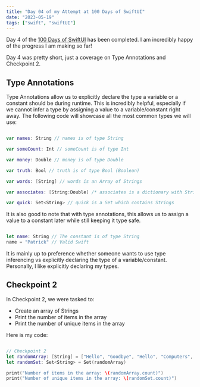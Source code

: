 ```yaml
---
title: "Day 04 of my Attempt at 100 Days of SwiftUI"
date: "2023-05-19"
tags: ["swift", "swiftUI"]
---
```


Day 4 of the [100 Days of SwiftUI](https://www.hackingwithswift.com/100/swiftui) has been completed.
I am incredibly happy of the progress I am making so far!

Day 4 was pretty short, just a coverage on Type Annotations and Checkpoint 2.

## **Type Annotations**

Type Annotations allow us to explicitly declare the type a variable or a constant should be during runtime.
This is incredibly helpful, especially if we cannot infer a type by assigning a value to a variable/constant right away.
The following code will showcase all the most common types we will use:

```swift

var names: String // names is of type String

var someCount: Int // someCount is of type Int

var money: Double // money is of type Double

var truth: Bool // truth is of type Bool (Boolean)

var words: [String] // words is an Array of Strings

var associates: [String:Double] /* associates is a dictionary with String keys and Double values */

var quick: Set<String> // quick is a Set which contains Strings
```

It is also good to note that with type annotations, this allows us to assign a value to a constant later while still keeping it type safe.

```swift

let name: String // The constant is of type String
name = "Patrick" // Valid Swift

```

It is mainly up to preference whether someone wants to use type inferencing vs explicitly declaring the type of a variable/constant. Personally, I like explicitly declaring my types.

## **Checkpoint 2**

In Checkpoint 2, we were tasked to:

- Create an array of Strings
- Print the number of items in the array
- Print the number of unique items in the array

Here is my code:

```swift

// Checkpoint 2
let randomArray: [String] = ["Hello", "Goodbye", "Hello", "Computers", "Patrick", "Computers"]
let randomSet: Set<String> = Set(randomArray)

print("Number of items in the array: \(randomArray.count)")
print("Number of unique items in the array: \(randomSet.count)")

```
